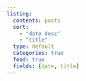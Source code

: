 ```yaml
---
listing:
  contents: posts
  sort:
    - "date desc"
    - "title"
  type: default
  categories: true
  feed: true
  fields: [date, title]
---
```


